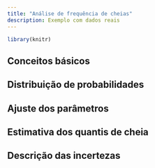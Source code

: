 ```yaml
---
title: "Análise de frequência de cheias"
description: Exemplo com dados reais
---
```


```r
library(knitr)
```

## Conceitos básicos

## Distribuição de probabilidades

## Ajuste dos parâmetros

## Estimativa dos quantis de cheia

## Descrição das incertezas